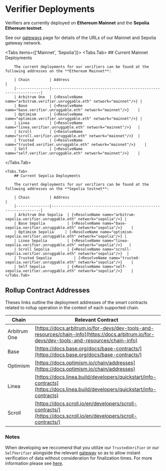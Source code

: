 
# Verifier Deployments

Verifiers are currently deployed on **Ethereum Mainnet** and the **Sepolia Ethereum testnet**.

See our [gateways](/gateways) page for details of the URLs of our Mainnet and Sepolia gateway network.

<Tabs items={['Mainnet', 'Sepolia']}>
  <Tabs.Tab>
  		## Current Mainnet Deployments

		The current deployments for our verifiers can be found at the following addresses on the **Ethereum Mainnet**:

		| Chain         | Address                                                         |
		|---------------|-----------------------------------------------------------------|
		| Arbitrum One  | {<ResolveName name="arbitrum.verifier.unruggable.eth" network="mainnet"/>} |
		| Base          | {<ResolveName name="base.verifier.unruggable.eth" network="mainnet"/>}    |
		| Optimism      | {<ResolveName name="optimism.verifier.unruggable.eth" network="mainnet"/>} |
		| Linea         | {<ResolveName name="linea.verifier.unruggable.eth" network="mainnet"/>}   |
		| Scroll        | {<ResolveName name="scroll.verifier.unruggable.eth" network="mainnet"/>}  |
		| Trusted       | {<ResolveName name="trusted.verifier.unruggable.eth" network="mainnet"/>}    |
		| Self          | {<ResolveName name="self.verifier.unruggable.eth" network="mainnet"/>}    |
  </Tabs.Tab>

	<Tabs.Tab>
		## Current Sepolia Deployments

		The current deployments for our verifiers can be found at the following addresses on the **Sepolia testnet**:

		| Chain         | Address                                                         |
		|---------------|-----------------------------------------------------------------|
		| Arbitrum One Sepolia  | {<ResolveName name="arbitrum-sepolia.verifier.unruggable.eth" network="sepolia"/>} |
		| Base Sepolia          | {<ResolveName name="base-sepolia.verifier.unruggable.eth" network="sepolia"/>}    |
		| Optimism Sepolia     | {<ResolveName name="optimism-sepolia.verifier.unruggable.eth" network="sepolia"/>} |
		| Linea Sepolia         | {<ResolveName name="linea-sepolia.verifier.unruggable.eth" network="sepolia"/>}   |
		| Scroll Sepolia        | {<ResolveName name="scroll-sepolia.verifier.unruggable.eth" network="sepolia"/>}  |
		| Trusted Sepolia          | {<ResolveName name="trusted-sepolia.verifier.unruggable.eth" network="sepolia"/>}    |
		| Self Sepolia          | {<ResolveName name="self-sepolia.verifier.unruggable.eth" network="sepolia"/>}    |
	</Tabs.Tab>
</Tabs>

## Rollup Contract Addresses

Theses links outline the deployment addresses of the smart contracts related to rollup operation in the context of each supported chain.

| Chain | Relevant Contract |
|-------|---|
| Arbitrum One | [https://docs.arbitrum.io/for-devs/dev-tools-and-resources/chain-info](https://docs.arbitrum.io/for-devs/dev-tools-and-resources/chain-info) |
| Base | [https://docs.base.org/docs/base-contracts/](https://docs.base.org/docs/base-contracts/) |
| Optimism | [https://docs.optimism.io/chain/addresses](https://docs.optimism.io/chain/addresses) |
| Linea | [https://docs.linea.build/developers/quickstart/info-contracts](https://docs.linea.build/developers/quickstart/info-contracts)|
| Scroll | [https://docs.scroll.io/en/developers/scroll-contracts/](https://docs.scroll.io/en/developers/scroll-contracts/)|


### Notes 

When developing we reccomend that you utilize our `TrustedVerifier` or our `SelfVerifier` alongside the relevant [gateway](/gateways) so as to allow instant verification of data without consideration for finalization times. For more information please see [here](/verifiers/development).